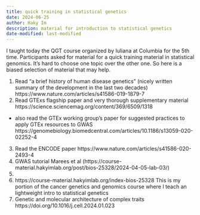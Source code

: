 ```yaml
---
title: quick training in statistical genetics
date: 2024-06-25
author: Haky Im
description: material for introduction to statistical genetics
date-modified: last-modified
---
```


I taught today the QGT course organized by Iuliana at Columbia for the 5th time. Participants asked for material for a quick training material in statistical genomics. It's hard to choose one topic over the other one. So here is a biased selection of material that may help.


1. Read "a brief history of human disease genetics" (nicely written summary of the development in the last two decades) https://www.nature.com/articles/s41586-019-1879-7 
2. Read GTExs flagship paper and very thorough supplementary material https://science.sciencemag.org/content/369/6509/1318
  - also read the GTEx working group's paper for suggested practices to apply GTEx resources to GWAS https://genomebiology.biomedcentral.com/articles/10.1186/s13059-020-02252-4
3. Read the ENCODE paper https://www.nature.com/articles/s41586-020-2493-4
4. GWAS tutorial Marees et al (https://course-material.hakyimlab.org/post/bios-25328/2024-04-05-lab-03/)
5. 
6. https://course-material.hakyimlab.org/index-bios-25328 This is my portion of the cancer genetics and genomics course where I teach an lightweight intro to statistical genetics
7. Genetic and molecular architecture of complex traits https://doi.org/10.1016/j.cell.2024.01.023



